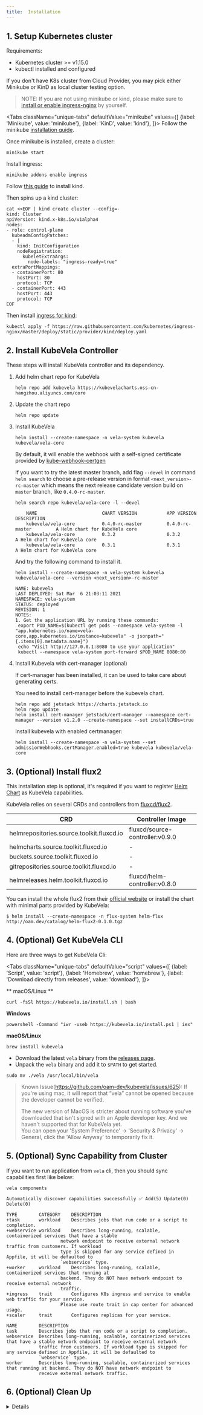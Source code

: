 ```yaml
---
title:  Installation
---
```



## 1. Setup Kubernetes cluster

Requirements:
- Kubernetes cluster >= v1.15.0
- kubectl installed and configured

If you don't have K8s cluster from Cloud Provider, you may pick either Minikube or KinD as local cluster testing option.

> NOTE: If you are not using minikube or kind, please make sure to [install or enable ingress-nginx](https://kubernetes.github.io/ingress-nginx/deploy/) by yourself.

<Tabs
className="unique-tabs"
defaultValue="minikube"
values={[
{label: 'Minikube', value: 'minikube'},
{label: 'KinD', value: 'kind'},
]}>
<TabItem value="minikube">
Follow the minikube [installation guide](https://minikube.sigs.k8s.io/docs/start/).

Once minikube is installed, create a cluster:

```shell script
minikube start
```

Install ingress:

```shell script
minikube addons enable ingress
``` 

  </TabItem>
  <TabItem value="kind">

Follow [this guide](https://kind.sigs.k8s.io/docs/user/quick-start/#installation) to install kind.

Then spins up a kind cluster:

```shell script
cat <<EOF | kind create cluster --config=-
kind: Cluster
apiVersion: kind.x-k8s.io/v1alpha4
nodes:
- role: control-plane
  kubeadmConfigPatches:
  - |
    kind: InitConfiguration
    nodeRegistration:
      kubeletExtraArgs:
        node-labels: "ingress-ready=true"
  extraPortMappings:
  - containerPort: 80
    hostPort: 80
    protocol: TCP
  - containerPort: 443
    hostPort: 443
    protocol: TCP
EOF
```

Then install [ingress for kind](https://kind.sigs.k8s.io/docs/user/ingress/#ingress-nginx):
```shell script
kubectl apply -f https://raw.githubusercontent.com/kubernetes/ingress-nginx/master/deploy/static/provider/kind/deploy.yaml
```

  </TabItem>
</Tabs>


## 2. Install KubeVela Controller

These steps will install KubeVela controller and its dependency.

1. Add helm chart repo for KubeVela
    ```shell script
    helm repo add kubevela https://kubevelacharts.oss-cn-hangzhou.aliyuncs.com/core
    ```

2. Update the chart repo
    ```shell script
    helm repo update
    ```
   
3. Install KubeVela
    ```shell script
    helm install --create-namespace -n vela-system kubevela kubevela/vela-core
    ```
    By default, it will enable the webhook with a self-signed certificate provided by [kube-webhook-certgen](https://github.com/jet/kube-webhook-certgen)
   
    If you want to try the latest master branch, add flag `--devel` in command `helm search` to choose a pre-release
    version in format `<next_version>-rc-master` which means the next release candidate version build on `master` branch,
    like `0.4.0-rc-master`.
   
    ```shell script
    helm search repo kubevela/vela-core -l --devel
    ```
    ```console
        NAME                     	CHART VERSION        	APP VERSION          	DESCRIPTION
        kubevela/vela-core       	0.4.0-rc-master         0.4.0-rc-master         A Helm chart for KubeVela core
        kubevela/vela-core       	0.3.2  	                0.3.2                   A Helm chart for KubeVela core
        kubevela/vela-core       	0.3.1        	        0.3.1               	A Helm chart for KubeVela core
    ```
   
    And try the following command to install it.
   
    ```shell script
    helm install --create-namespace -n vela-system kubevela kubevela/vela-core --version <next_version>-rc-master
    ```
    ```console
   NAME: kubevela
   LAST DEPLOYED: Sat Mar  6 21:03:11 2021
   NAMESPACE: vela-system
   STATUS: deployed
   REVISION: 1
   NOTES:
   1. Get the application URL by running these commands:
     export POD_NAME=$(kubectl get pods --namespace vela-system -l "app.kubernetes.io/name=vela-core,app.kubernetes.io/instance=kubevela" -o jsonpath="{.items[0].metadata.name}")
     echo "Visit http://127.0.0.1:8080 to use your application"
     kubectl --namespace vela-system port-forward $POD_NAME 8080:80
   ```

4. Install Kubevela with cert-manager (optional)
   
   If cert-manager has been installed, it can be used to take care about generating certs. 

   You need to install cert-manager before the kubevela chart.
    ```shell script
    helm repo add jetstack https://charts.jetstack.io
    helm repo update
    helm install cert-manager jetstack/cert-manager --namespace cert-manager --version v1.2.0 --create-namespace --set installCRDs=true
    ```
   
    Install kubevela with enabled certmanager:
    ```shell script
    helm install --create-namespace -n vela-system --set admissionWebhooks.certManager.enabled=true kubevela kubevela/vela-core
    ```

## 3. (Optional) Install flux2

This installation step is optional, it's required if you want to register [Helm Chart](https://helm.sh/) as KubeVela capabilities.

KubeVela relies on several CRDs and controllers from [fluxcd/flux2](https://github.com/fluxcd/flux2).

| CRD      | Controller Image |
| ----------- | ----------- |
| helmrepositories.source.toolkit.fluxcd.io   | fluxcd/source-controller:v0.9.0 |
| helmcharts.source.toolkit.fluxcd.io   | - |
| buckets.source.toolkit.fluxcd.io      | - |
| gitrepositories.source.toolkit.fluxcd.io   | - |
| helmreleases.helm.toolkit.fluxcd.io | fluxcd/helm-controller:v0.8.0 |

You can install the whole flux2 from their [official website](https://github.com/fluxcd/flux2)
or install the chart with minimal parts provided by KubeVela:

```shell
$ helm install --create-namespace -n flux-system helm-flux http://oam.dev/catalog/helm-flux2-0.1.0.tgz
```

## 4. (Optional) Get KubeVela CLI

Here are three ways to get KubeVela Cli:

<Tabs
    className="unique-tabs"
    defaultValue="script"
    values={[
        {label: 'Script', value: 'script'},
        {label: 'Homebrew', value: 'homebrew'},
        {label: 'Download directly from releases', value: 'download'},
    ]}>
<TabItem value="script">

** macOS/Linux **

```shell script
curl -fsSl https://kubevela.io/install.sh | bash
```

**Windows**

```shell script
powershell -Command "iwr -useb https://kubevela.io/install.ps1 | iex"
```
</TabItem>
<TabItem value="homebrew">

**macOS/Linux**
```shell script
brew install kubevela
```
</TabItem>
<TabItem value="download">

- Download the latest `vela` binary from the [releases page](https://github.com/oam-dev/kubevela/releases).
- Unpack the `vela` binary and add it to `$PATH` to get started.

```shell script
sudo mv ./vela /usr/local/bin/vela
```

> Known Issue(https://github.com/oam-dev/kubevela/issues/625): 
> If you're using mac, it will report that “vela” cannot be opened because the developer cannot be verified.
>
> The new version of MacOS is stricter about running software you've downloaded that isn't signed with an Apple developer key. And we haven't supported that for KubeVela yet.  
> You can open your 'System Preference' -> 'Security & Privacy' -> General, click the 'Allow Anyway' to temporarily fix it.

</TabItem>
</Tabs>

## 5. (Optional) Sync Capability from Cluster

If you want to run application from `vela` cli, then you should sync capabilities first like below:

```shell script
vela components
```
```console
Automatically discover capabilities successfully ✅ Add(5) Update(0) Delete(0)

TYPE       	CATEGORY	DESCRIPTION                                                                     
+task      	workload	Describes jobs that run code or a script to completion.                         
+webservice	workload	Describes long-running, scalable, containerized services that have a stable     
           	       	network endpoint to receive external network traffic from customers. If workload
           	       	type is skipped for any service defined in Appfile, it will be defaulted to     
           	       	`webservice` type.                                                              
+worker    	workload	Describes long-running, scalable, containerized services that running at        
           	       	backend. They do NOT have network endpoint to receive external network          
           	       	traffic.                                                                        
+ingress   	trait   	Configures K8s ingress and service to enable web traffic for your service.      
           	       	Please use route trait in cap center for advanced usage.                        
+scaler    	trait   	Configures replicas for your service.                                           

NAME      	DESCRIPTION                                                                                                             
task      	Describes jobs that run code or a script to completion.                                                                 
webservice	Describes long-running, scalable, containerized services that have a stable network endpoint to receive external network
          	traffic from customers. If workload type is skipped for any service defined in Appfile, it will be defaulted to         
          	`webservice` type.                                                                                                      
worker    	Describes long-running, scalable, containerized services that running at backend. They do NOT have network endpoint to  
          	receive external network traffic.   
```

## 6. (Optional) Clean Up

<details>
Run:

```shell script
helm uninstall -n vela-system kubevela
rm -r ~/.vela
```

This will uninstall KubeVela server component and its dependency components.
This also cleans up local CLI cache.

Then clean up CRDs (CRDs are not removed via helm by default):

```shell script
 kubectl delete crd \
  applicationconfigurations.core.oam.dev \
  applicationdeployments.core.oam.dev \
  components.core.oam.dev \
  containerizedworkloads.core.oam.dev \
  healthscopes.core.oam.dev \
  manualscalertraits.core.oam.dev \
  podspecworkloads.standard.oam.dev \
  scopedefinitions.core.oam.dev \
  traitdefinitions.core.oam.dev \
  workloaddefinitions.core.oam.dev
```
</details>
